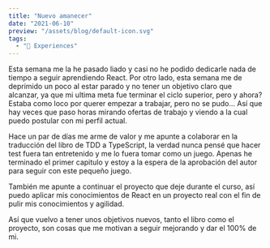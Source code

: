 ```yaml
---
title: "Nuevo amanecer"
date: "2021-06-10"
preview: "/assets/blog/default-icon.svg"
tags:
  - "📝 Experiences"
---
```


Esta semana me la he pasado liado y casi no he podido dedicarle nada de tiempo a seguir aprendiendo React. Por otro lado, esta semana me de deprimido un poco al estar parado y no tener un objetivo claro que alcanzar, ya que mi ultima meta fue terminar el ciclo superior, pero y ahora? Estaba como loco por querer empezar a trabajar, pero no se pudo… Así que hay veces que paso horas mirando ofertas de trabajo y viendo a la cual puedo postular con mi perfil actual.

Hace un par de días me arme de valor y me apunte a colaborar en la traducción del libro de TDD a TypeScript, la verdad nunca pensé que hacer test fuera tan entretenido y me lo fuera tomar como un juego. Apenas he terminado el primer capitulo y estoy a la espera de la aprobación del autor para seguir con este pequeño juego.

También me apunte a continuar el proyecto que deje durante el curso, así puedo aplicar mis conocimientos de React en un proyecto real con el fin de pulir mis conocimientos y agilidad.

Así que vuelvo a tener unos objetivos nuevos, tanto el libro como el proyecto, son cosas que me motivan a seguir mejorando y dar el 100% de mi.
